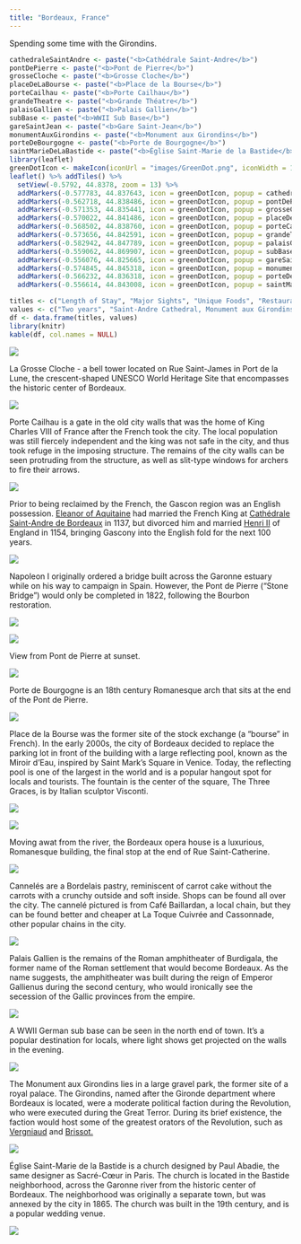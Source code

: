 ```yaml
---
title: "Bordeaux, France"
---
```


Spending some time with the Girondins.

```r
cathedraleSaintAndre <- paste("<b>Cathédrale Saint-Andre</b>")
pontDePierre <- paste("<b>Pont de Pierre</b>")
grosseCloche <- paste("<b>Grosse Cloche</b>")
placeDeLaBourse <- paste("<b>Place de la Bourse</b>")
porteCailhau <- paste("<b>Porte Cailhau</b>")
grandeTheatre <- paste("<b>Grande Théatre</b>")
palaisGallien <- paste("<b>Palais Gallien</b>")
subBase <- paste("<b>WWII Sub Base</b>")
gareSaintJean <- paste("<b>Gare Saint-Jean</b>")
monumentAuxGirondins <- paste("<b>Monument aux Girondins</b>")
porteDeBourgogne <- paste("<b>Porte de Bourgogne</b>")
saintMarieDeLaBastide <- paste("<b>Église Saint-Marie de la Bastide</b>")
library(leaflet)
greenDotIcon <- makeIcon(iconUrl = "images/GreenDot.png", iconWidth = 10, iconHeight = 10, iconAnchorX = 0, iconAnchorY = 0)
leaflet() %>% addTiles() %>%
  setView(-0.5792, 44.8378, zoom = 13) %>%
  addMarkers(-0.577783, 44.837643, icon = greenDotIcon, popup = cathedraleSaintAndre) %>% # Cathédrale Saint-André 
  addMarkers(-0.562718, 44.838486, icon = greenDotIcon, popup = pontDePierre) %>% # Pont de Pierre
  addMarkers(-0.571353, 44.835441, icon = greenDotIcon, popup = grosseCloche) %>% # Grosse Cloche
  addMarkers(-0.570022, 44.841486, icon = greenDotIcon, popup = placeDeLaBourse) %>% # Place de la Bourse
  addMarkers(-0.568502, 44.838760, icon = greenDotIcon, popup = porteCailhau) %>% # Porte Cailhau
  addMarkers(-0.573656, 44.842591, icon = greenDotIcon, popup = grandeTheatre) %>% # Grande Théatre
  addMarkers(-0.582942, 44.847789, icon = greenDotIcon, popup = palaisGallien) %>% # Palais Gallien
  addMarkers(-0.559062, 44.869907, icon = greenDotIcon, popup = subBase) %>% # Sub base
  addMarkers(-0.556076, 44.825665, icon = greenDotIcon, popup = gareSaintJean) %>% # Gare Saint-Jean
  addMarkers(-0.574845, 44.845318, icon = greenDotIcon, popup = monumentAuxGirondins) %>% # Monument aux Girondins
  addMarkers(-0.566232, 44.836318, icon = greenDotIcon, popup = porteDeBourgogne) %>% # Porte de Bourgogne
  addMarkers(-0.556614, 44.843008, icon = greenDotIcon, popup = saintMarieDeLaBastide) # Église Saint-Marie de la Bastide
```

```r
titles <- c("Length of Stay", "Major Sights", "Unique Foods", "Restaurant Recommendations")
values <- c("Two years", "Saint-Andre Cathedral, Monument aux Girondins, Port de la Lune", "Cannelés", "Books & Coffee")
df <- data.frame(titles, values)
library(knitr)
kable(df, col.names = NULL)
```

![](images/Bordeaux/bordeaux2.png)

La Grosse Cloche - a bell tower located on Rue Saint-James in Port de la Lune, the crescent-shaped UNESCO World Heritage Site that encompasses the historic center of Bordeaux.

![](images/Bordeaux/bordeaux3.png)

Porte Cailhau is a gate in the old city walls that was the home of King Charles VIII of France after the French took the city. The local population was still fiercely independent and the king was not safe in the city, and thus took refuge in the imposing structure. The remains of the city walls can be seen protruding from the structure, as well as slit-type windows for archers to fire their arrows.

![](images/Bordeaux/bordeaux7.png)

Prior to being reclaimed by the French, the Gascon region was an English possession. [Eleanor of Aquitaine](https://en.wikipedia.org/wiki/Eleanor_of_Aquitaine) had married the French King at [Cathédrale Saint-Andre de Bordeaux](https://en.wikipedia.org/wiki/Bordeaux_Cathedral) in 1137, but divorced him and married [Henri II](https://en.wikipedia.org/wiki/Henry_II_of_England) of England in 1154, bringing Gascony into the English fold for the next 100 years.

![](images/Bordeaux/bordeaux8.png)

Napoleon I originally ordered a bridge built across the Garonne estuary while on his way to campaign in Spain. However, the Pont de Pierre ("Stone Bridge") would only be completed in 1822, following the Bourbon restoration. 

![](images/Bordeaux/bordeaux9.png)

![](images/Bordeaux/bordeaux42.png)

View from Pont de Pierre at sunset.

![](images/Bordeaux/bordeaux4.png)

Porte de Bourgogne is an 18th century Romanesque arch that sits at the end of the Pont de Pierre.

![](images/Bordeaux/bordeaux46.png)

Place de la Bourse was the former site of the stock exchange (a "bourse" in French). In the early 2000s, the city of Bordeaux decided to replace the parking lot in front of the building with a large reflecting pool, known as the Miroir d'Eau, inspired by Saint Mark's Square in Venice. Today, the reflecting pool is one of the largest in the world and is a popular hangout spot for locals and tourists. The fountain is the center of the square, The Three Graces, is by Italian sculptor Visconti. 

![](images/Bordeaux/bordeaux69.png)

![](images/Bordeaux/bordeaux30.png)

Moving awat from the river, the Bordeaux opera house is a luxurious, Romanesque building, the final stop at the end of Rue Saint-Catherine.

![](images/Bordeaux/bordeaux80.png)

Cannelés are a Bordelais pastry, reminiscent of carrot cake without the carrots with a crunchy outside and soft inside. Shops can be found all over the city. The cannelé pictured is from Café Baillardan, a local chain, but they can be found better and cheaper at La Toque Cuivrée and Cassonnade, other popular chains in the city.

![](images/Bordeaux/bordeaux5.png)

Palais Gallien is the remains of the Roman amphitheater of Burdigala, the former name of the Roman settlement that would become Bordeaux. As the name suggests, the amphitheater was built during the reign of Emperor Gallienus during the second century, who would ironically see the secession of the Gallic provinces from the empire.

![](images/Bordeaux/bordeaux78.png)

A WWII German sub base can be seen in the north end of town. It's a popular destination for locals, where light shows get projected on the walls in the evening.

![](images/Bordeaux/bordeaux79.png)

The Monument aux Girondins lies in a large gravel park, the former site of a royal palace. The Girondins, named after the Gironde department where Bordeaux is located, were a moderate political faction during the Revolution, who were executed during the Great Terror. During its brief existence, the faction would host some of the greatest orators of the Revolution, such as [Vergniaud](https://en.wikipedia.org/wiki/Pierre_Victurnien_Vergniaud) and [Brissot.](https://en.wikipedia.org/wiki/Jacques_Pierre_Brissot)

![](images/Bordeaux/bordeaux67.png)

Église Saint-Marie de la Bastide is a church designed by Paul Abadie, the same designer as Sacré-Cœur in Paris. The church is located in the Bastide neighborhood, across the Garonne river from the historic center of Bordeaux. The neighborhood was originally a separate town, but was annexed by the city in 1865. The church was built in the 19th century, and is a popular wedding venue.

![](images/Bordeaux/bordeaux45.png)